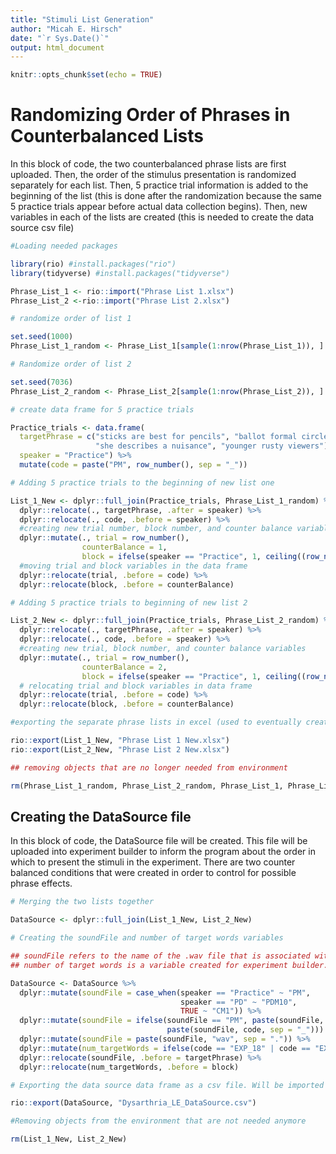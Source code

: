 ```yaml
---
title: "Stimuli List Generation"
author: "Micah E. Hirsch"
date: "`r Sys.Date()`"
output: html_document
---
```


```r
knitr::opts_chunk$set(echo = TRUE)
```


# Randomizing Order of Phrases in Counterbalanced Lists
 
In this block of code, the two counterbalanced phrase lists are first uploaded. Then, the order of the stimulus presentation is randomized separately for each list. Then, 5 practice trial information is added to the beginning of the list (this is done after the randomization because the same 5 practice trials appear before actual data collection begins). Then, new variables in each of the lists are created (this is needed to create the data source csv file)

```r

#Loading needed packages

library(rio) #install.packages("rio")
library(tidyverse) #install.packages("tidyverse")

Phrase_List_1 <- rio::import("Phrase List 1.xlsx")
Phrase_List_2 <-rio::import("Phrase List 2.xlsx")

# randomize order of list 1

set.seed(1000)
Phrase_List_1_random <- Phrase_List_1[sample(1:nrow(Phrase_List_1)), ]

# Randomize order of list 2

set.seed(7036)
Phrase_List_2_random <- Phrase_List_2[sample(1:nrow(Phrase_List_2)), ]

# create data frame for 5 practice trials

Practice_trials <- data.frame(
  targetPhrase = c("sticks are best for pencils", "ballot formal circles", "friendly slogan catch it",
                   "she describes a nuisance", "younger rusty viewers"),
  speaker = "Practice") %>%
  mutate(code = paste("PM", row_number(), sep = "_"))

# Adding 5 practice trials to the beginning of new list one

List_1_New <- dplyr::full_join(Practice_trials, Phrase_List_1_random) %>%
  dplyr::relocate(., targetPhrase, .after = speaker) %>%
  dplyr::relocate(., code, .before = speaker) %>%
  #creating new trial number, block number, and counter balance variables
  dplyr::mutate(., trial = row_number(),
                counterBalance = 1,
                block = ifelse(speaker == "Practice", 1, ceiling((row_number() - 5)/ 10) + 1)) %>%
  #moving trial and block variables in the data frame
  dplyr::relocate(trial, .before = code) %>%
  dplyr::relocate(block, .before = counterBalance)

# Adding 5 practice trials to beginning of new list 2

List_2_New <- dplyr::full_join(Practice_trials, Phrase_List_2_random) %>%
  dplyr::relocate(., targetPhrase, .after = speaker) %>%
  dplyr::relocate(., code, .before = speaker) %>%
  #creating new trial, block number, and counter balance variables
  dplyr::mutate(., trial = row_number(),
                counterBalance = 2,
                block = ifelse(speaker == "Practice", 1, ceiling((row_number() - 5) /10) + 1)) %>%
  # relocating trial and block variables in data frame
  dplyr::relocate(trial, .before = code) %>%
  dplyr::relocate(block, .before = counterBalance)

#exporting the separate phrase lists in excel (used to eventually create RA stimuli lists in word)

rio::export(List_1_New, "Phrase List 1 New.xlsx")
rio::export(List_2_New, "Phrase List 2 New.xlsx")

## removing objects that are no longer needed from environment

rm(Phrase_List_1_random, Phrase_List_2_random, Phrase_List_1, Phrase_List_2, Practice_trials)

```

## Creating the DataSource file

In this block of code, the DataSource file will be created. This file will be uploaded into experiment builder to inform the program about the order in which to present the stimuli in the experiment. There are two counter balanced conditions that were created in order to control for possible phrase effects.

```r

# Merging the two lists together

DataSource <- dplyr::full_join(List_1_New, List_2_New)

# Creating the soundFile and number of target words variables

## soundFile refers to the name of the .wav file that is associated with each phrase/stimulus
## number of target words is a variable created for experiment builder. When listeners repeat the phrase they heard aloud in the pupillometry experiment, the experimenter will record the number of correct words by selecting the appropriate key on the host computer keyboard. Most of the phrases have 3 target words (with the exception of 2 phrases. Those only have 2 target words). Experiment Builder will compare the experimenter's input with this variable to record whether the phrase was repeated correctly (i.e. all target words recognized).

DataSource <- DataSource %>%
  dplyr::mutate(soundFile = case_when(speaker == "Practice" ~ "PM",
                                      speaker == "PD" ~ "PDM10",
                                      TRUE ~ "CM1")) %>%
  dplyr::mutate(soundFile = ifelse(soundFile == "PM", paste(soundFile, trial, sep = "_"), 
                                   paste(soundFile, code, sep = "_"))) %>%
  dplyr::mutate(soundFile = paste(soundFile, "wav", sep = ".")) %>%
  dplyr::mutate(num_targetWords = ifelse(code == "EXP_18" | code == "EXP_75", 2, 3)) %>%
  dplyr::relocate(soundFile, .before = targetPhrase) %>%
  dplyr::relocate(num_targetWords, .before = block)

# Exporting the data source data frame as a csv file. Will be imported into Experiment Builder for programming pupillometry experiment.

rio::export(DataSource, "Dysarthria_LE_DataSource.csv")

#Removing objects from the environment that are not needed anymore

rm(List_1_New, List_2_New)

```

